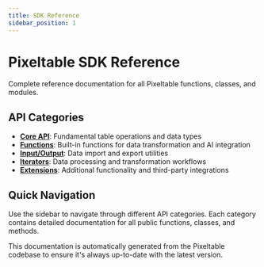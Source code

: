 ```yaml
---
title: SDK Reference
sidebar_position: 1
---
```


# Pixeltable SDK Reference

Complete reference documentation for all Pixeltable functions, classes, and modules.

## API Categories

- **[Core API](./core)**: Fundamental table operations and data types
- **[Functions](./functions)**: Built-in functions for data transformation and AI integration  
- **[Input/Output](./io)**: Data import and export utilities
- **[Iterators](./iterators)**: Data processing and transformation workflows
- **[Extensions](./ext)**: Additional functionality and third-party integrations

## Quick Navigation

Use the sidebar to navigate through different API categories. Each category contains detailed documentation for all public functions, classes, and methods.

This documentation is automatically generated from the Pixeltable codebase to ensure it's always up-to-date with the latest version.
